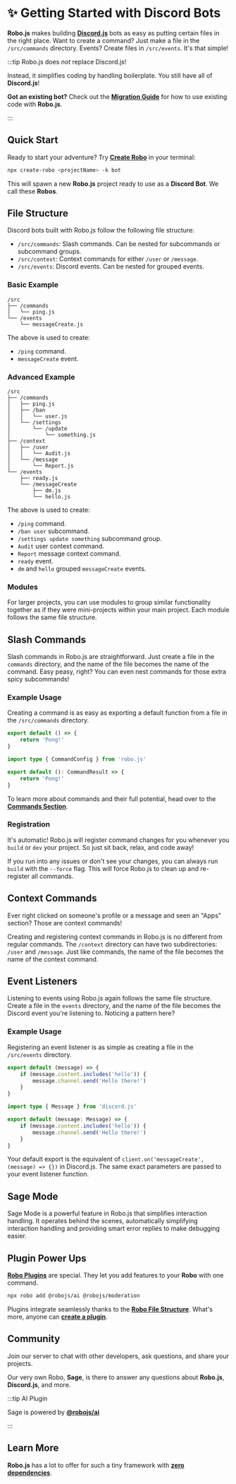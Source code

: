 
# ✨ Getting Started with Discord Bots

**Robo.js** makes building **[Discord.js](https://discord.js.org)** bots as easy as putting certain files in the right place. Want to create a command? Just make a file in the `/src/commands` directory. Events? Create files in `/src/events`. It's that simple!

:::tip Robo.js does _not_ replace Discord.js!

Instead, it simplifies coding by handling boilerplate. You still have all of **Discord.js**!

**Got an existing bot?** Check out the **[Migration Guide](./migrate)** for how to use existing code with **Robo.js**.

:::

## Quick Start

Ready to start your adventure? Try **[Create Robo](../cli/create-robo)** in your terminal:

```bash
npx create-robo <projectName> -k bot
```

This will spawn a new **Robo.js** project ready to use as a **Discord Bot**. We call these **Robos**.

<CardContainer>
	<Card
		href="../templates/overview#discord-apps"
		title="🔗 Templates"
		description="Kickstart your project with a template."
	/>
	<Card
		href="https://blog.waveplay.com/how-to-make-a-discord-robo/"
		title="📚 Tutorial"
		description="How to create a to-do Discord bot."
	/>
</CardContainer>

## File Structure

Discord bots built with Robo.js follow the following file structure:

- `/src/commands`: Slash commands. Can be nested for subcommands or subcommand groups.
- `/src/context`: Context commands for either `/user` or `/message`.
- `/src/events`: Discord events. Can be nested for grouped events.

### Basic Example

```
/src
├── /commands
│   └── ping.js
└── /events
    └── messageCreate.js
```

The above is used to create:

- `/ping` command.
- `messageCreate` event.

### Advanced Example

```
/src
├── /commands
│   ├── ping.js
│   ├── /ban
│   │   └── user.js
│   └── /settings
│       └── /update
│           └── something.js
├── /context
│   ├── /user
│   │   └── Audit.js
│   └── /message
│       └── Report.js
└── /events
    ├── ready.js
    └── /messageCreate
        ├── dm.js
        └── hello.js
```

The above is used to create:

- `/ping` command.
- `/ban user` subcommand.
- `/settings update something` subcommand group.
- `Audit` user context command.
- `Report` message context command.
- `ready` event.
- `dm` and `hello` grouped `messageCreate` events.

<CardContainer>
	<Card href="../robojs/files" title="📂 Robo File Structure" description="Learn about standard Robo files." />
</CardContainer>

### Modules

For larger projects, you can use modules to group similar functionality together as if they were mini-projects within your main project. Each module follows the same file structure.

<CardContainer>
	<Card href="../robojs/modules" title="📦 Modules" description="Stay organized with modules." />
</CardContainer>

## Slash Commands

Slash commands in Robo.js are straightforward. Just create a file in the `commands` directory, and the name of the file becomes the name of the command. Easy peasy, right? You can even nest commands for those extra spicy subcommands!

### Example Usage

Creating a command is as easy as exporting a default function from a file in the `/src/commands` directory.

<Tabs groupId="examples-script">
<TabItem value="js" label="Javascript">

```javascript title="/src/commands/ping.js"
export default () => {
	return 'Pong!'
}
```

</TabItem>
<TabItem value="ts" label="Typescript">

```typescript title="/src/commands/ping.ts"
import type { CommandConfig } from 'robo.js'

export default (): CommandResult => {
	return 'Pong!'
}
```

</TabItem>
</Tabs>

To learn more about commands and their full potential, head over to the **[Commands Section](./commands)**.

### Registration

It's automatic! Robo.js will register command changes for you whenever you `build` or `dev` your project. So just sit back, relax, and code away!

If you run into any issues or don't see your changes, you can always run `build` with the `--force` flag. This will force Robo.js to clean up and re-register all commands.

<CardContainer>
	<Card href="./commands" title="📜 Commands" description="Learn more about slash commands." />
</CardContainer>

## Context Commands

Ever right clicked on someone's profile or a message and seen an "Apps" section? Those are context commands!

Creating and registering context commands in Robo.js is no different from regular commands. The `/context` directory can have two subdirectories: `/user` and `/message`. Just like commands, the name of the file becomes the name of the context command.

<CardContainer>
	<Card href="./context-menu" title="🖱️ Context Commands" description="Learn more about context commands." />
</CardContainer>

## Event Listeners

Listening to events using Robo.js again follows the same file structure. Create a file in the `events` directory, and the name of the file becomes the Discord event you're listening to. Noticing a pattern here?

### Example Usage

Registering an event listener is as simple as creating a file in the `/src/events` directory.

<Tabs groupId="examples-script">
<TabItem value="js" label="Javascript">

```javascript showLineNumbers title="/src/events/messageCreate.js"
export default (message) => {
	if (message.content.includes('hello')) {
		message.channel.send('Hello there!')
	}
}
```

</TabItem>
<TabItem value="ts" label="Typescript">

```typescript showLineNumbers title="/src/events/messageCreate.ts"
import type { Message } from 'discord.js'

export default (message: Message) => {
	if (message.content.includes('hello')) {
		message.channel.send('Hello there!')
	}
}
```

</TabItem>
</Tabs>

Your default export is the equivalent of `client.on('messageCreate', (message) => {})` in Discord.js. The same exact parameters are passed to your event listener function.

<CardContainer>
	<Card href="./events" title="📡 Events" description="Learn more about events." />
</CardContainer>

## Sage Mode

Sage Mode is a powerful feature in Robo.js that simplifies interaction handling. It operates behind the scenes, automatically simplifying interaction handling and providing smart error replies to make debugging easier.

<CardContainer>
	<Card href="../robojs/sage" title="🔮 Sage" description="Unlock the full power of Sage Mode." />
</CardContainer>

## Plugin Power Ups

**[Robo Plugins](../plugins/overview)** are special. They let you add features to your **Robo** with one command.

```bash
npx robo add @robojs/ai @robojs/moderation
```

Plugins integrate seamlessly thanks to the **[Robo File Structure](../robojs/files)**. What's more, anyone can **[create a plugin](../plugins/create)**.

<CardContainer>
	<Card href="../plugins/overview" title="🔌 Robo Plugins" description="Add features to your Robo seamlessly." />
	<Card href="../plugins/directory" title="🗃️ Plugin Directory" description="Browse plugins for your Robo." />
</CardContainer>

## Community

Join our server to chat with other developers, ask questions, and share your projects.

<CardContainer>
	<Card href="https://roboplay.dev/discord" title="✨ Discord Server" description="Join our Discord community!" />
</CardContainer>

Our very own Robo, **Sage**, is there to answer any questions about **Robo.js**, **Discord.js**, and more.

:::tip AI Plugin

Sage is powered by **[@robojs/ai](../plugins/ai)**

:::

## Learn More

**Robo.js** has a lot to offer for such a tiny framework with **[zero dependencies](https://packagephobia.com/result?p=robo.js)**.

<CardContainer>
	<Card href="../robojs/overview" title="🌟 Core Package" description="See what makes Robo.js awesome." />
	<Card
		href="../templates/overview#discord-apps"
		title="🔗 Templates"
		description="Kickstart your project with a template."
	/>
	<Card href="../robojs/linting" title="💅 Linting" description="Check your code for errors and style." />
	<Card href="../robojs/typescript" title="📘 TypeScript" description="Write better code with type safety." />
</CardContainer>
